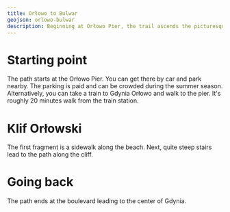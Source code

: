 ```yaml
---
title: Orłowo to Bulwar
geojson: orlowo-bulwar
description: Beginning at Orłowo Pier, the trail ascends the picturesque cliff, visits the remnants of a coastal defense battery, and ends at the boulevard leading to downtown Gdynia.
---
```


# Starting point

The path starts at the Orłowo Pier. You can get there by car and park nearby. The parking is paid and can be crowded during the summer season.
Alternatively, you can take a train to Gdynia Orłowo and walk to the pier. It's roughly 20 minutes walk from the train station.

# Klif Orłowski

The first fragment is a sidewalk along the beach. Next, quite steep stairs lead to the path along the cliff.

# Going back

The path ends at the boulevard leading to the center of Gdynia.
